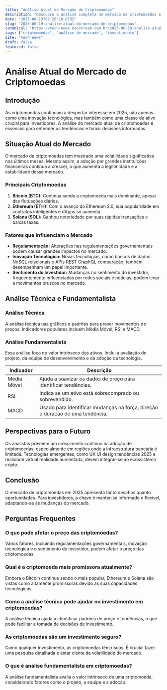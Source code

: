 ```yaml
---
title: "Análise Atual do Mercado de Criptomoedas"
description: "Descubra a análise completa do mercado de criptomoedas e previsões para investidores."
date: "2025-06-19T07:26:10.073Z"
slug: "2025-06-19-analise-atual-do-mercado-de-criptomoedas"
canonical: "https://tech-news.neostream.com.br/2025-06-19-analise-atual-do-mercado-de-criptomoedas"
tags: ["criptomoedas", "análise de mercado", "investimento"]
site: "tech-news"
draft: false
featured: false
---
```


# Análise Atual do Mercado de Criptomoedas

## Introdução

As criptomoedas continuam a despertar interesse em 2025, não apenas como uma inovação tecnológica, mas também como uma classe de ativo crucial para investidores. A análise do mercado atual de criptomoedas é essencial para entender as tendências e tomar decisões informadas.

## Situação Atual do Mercado

O mercado de criptomoedas tem mostrado uma volatilidade significativa nos últimos meses. Mesmo assim, a adoção por grandes instituições financeiras continua a crescer, o que aumenta a legitimidade e a estabilidade desse mercado.

### Principais Criptomoedas

1. **Bitcoin (BTC):** Continua sendo a criptomoeda mais dominante, apesar das flutuações diárias.
2. **Ethereum (ETH):** Com o avanço do Ethereum 2.0, sua popularidade em contratos inteligentes e dApps só aumenta.
3. **Solana (SOL):** Ganhou notoriedade por suas rápidas transações e baixas taxas.

### Fatores que Influenciam o Mercado

- **Regulamentação:** Alterações nas regulamentações governamentais podem causar grandes impactos no mercado.
- **Inovação Tecnológica:** Novas tecnologias, como bancos de dados NoSQL relacionais e APIs REST GraphQL comparação, também desempenham um papel importante.
- **Sentimento do Investidor:** Mudanças no sentimento do investidor, frequentemente influenciadas por redes sociais e notícias, podem levar a movimentos bruscos no mercado.

## Análise Técnica e Fundamentalista

### Análise Técnica

A análise técnica usa gráficos e padrões para prever movimentos de preços. Indicadores populares incluem Média Móvel, RSI e MACD.

### Análise Fundamentalista

Essa análise foca no valor intrínseco dos ativos. Inclui a avaliação do projeto, da equipe de desenvolvimento e da adoção da tecnologia.

| Indicador       | Descrição                                           |
|-----------------|-----------------------------------------------------|
| Média Móvel     | Ajuda a suavizar os dados de preço para identificar tendências. |
| RSI             | Indica se um ativo está sobrecomprado ou sobrevendido. |
| MACD            | Usado para identificar mudanças na força, direção e duração de uma tendência. |

## Perspectivas para o Futuro

Os analistas preveem um crescimento contínuo na adoção de criptomoedas, especialmente em regiões onde a infraestrutura bancária é limitada. Tecnologias emergentes, como UX UI design tendências 2025 e realidade virtual realidade aumentada, devem integrar-se ao ecossistema cripto.

## Conclusão

O mercado de criptomoedas em 2025 apresenta tanto desafios quanto oportunidades. Para investidores, a chave é manter-se informado e flexível, adaptando-se às mudanças do mercado.

## Perguntas Frequentes

### O que pode afetar o preço das criptomoedas?

Vários fatores, incluindo regulamentações governamentais, inovação tecnológica e o sentimento do investidor, podem afetar o preço das criptomoedas.

### Qual é a criptomoeda mais promissora atualmente?

Embora o Bitcoin continue sendo o mais popular, Ethereum e Solana são vistas como altamente promissoras devido às suas capacidades tecnológicas.

### Como a análise técnica pode ajudar no investimento em criptomoedas?

A análise técnica ajuda a identificar padrões de preço e tendências, o que pode facilitar a tomada de decisões de investimento.

### As criptomoedas são um investimento seguro?

Como qualquer investimento, as criptomoedas têm riscos. É crucial fazer uma pesquisa detalhada e estar ciente da volatilidade do mercado.

### O que é análise fundamentalista em criptomoedas?

A análise fundamentalista avalia o valor intrínseco de uma criptomoeda, considerando fatores como o projeto, a equipe e a adoção.